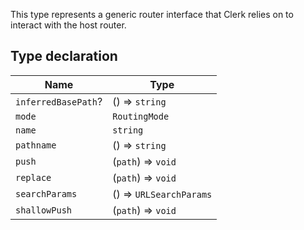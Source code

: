This type represents a generic router interface that Clerk relies on to interact with the host router.

## Type declaration

| Name                                              | Type                    |
| ------------------------------------------------- | ----------------------- |
| <a id="inferredbasepath"></a> `inferredBasePath`? | () => `string`          |
| <a id="mode"></a> `mode`                          | `RoutingMode`           |
| <a id="name"></a> `name`                          | `string`                |
| <a id="pathname"></a> `pathname`                  | () => `string`          |
| <a id="push"></a> `push`                          | (`path`) => `void`      |
| <a id="replace"></a> `replace`                    | (`path`) => `void`      |
| <a id="searchparams"></a> `searchParams`          | () => `URLSearchParams` |
| <a id="shallowpush"></a> `shallowPush`            | (`path`) => `void`      |
